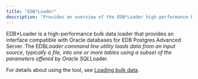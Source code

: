 ```yaml
---
title: "EDB*Loader"
description: "Provides an overview of the EDB*Loader high-performance bulk data loader"
---
```


EDB\*Loader is a high-performance bulk data loader that provides an interface compatible with Oracle databases for EDB Postgres Advanced Server. The EDB*Loader command line utility loads data from an input source, typically a file, into one or more tables using a subset of the parameters offered by Oracle SQL*Loader.

For details about using the tool, see [Loading bulk data](../../database_administration/02_edb_loader/).